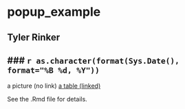 <link rel="stylesheet" href="./assets/css/pop_style.css" />
<script type="text/javascript" src="./assets/js/jquery-1.9.1.min.js"></script>
<script type="text/javascript" src="./assets/js/nhpup_1.1.js"></script>

# popup_example
## Tyler Rinker
### `r as.character(format(Sys.Date(), format="%B %d, %Y"))`
---

<a onmouseover="nhpup.popup('Here, a good friend: &lt;br&gt;&lt;/a&gt;&lt;br/&gt; &lt;img src=&quot;http://images4.wikia.nocookie.net/__cb20101015151248/muppet/images/0/05/Beaker.jpg&quot;&gt;', {'width': 140});">a picture (no link)</a> <a href="somewhere.html" onmouseover="nhpup.popup($('#hidden-table').html(), {'width': 400});">a table (linked)</a>

<div style="display:none;" id="hidden-table">
  <table width="400" border="1">
    <tbody>
        <tr>
            <th>Name</th>
            <th>Age</th>
        </tr>
        <tr>
            <td>Hans</td>
            <td>22</td>
        </tr>
        <tr>
            <td>Gretchen</td>
            <td>22</td>
        </tr>
    </tbody>
</table>
</div>

See the .Rmd file for details.
